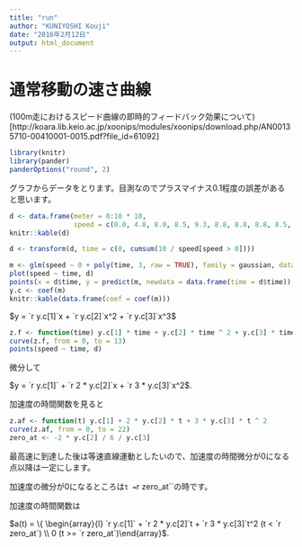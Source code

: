 ```yaml
---
title: "run"
author: "KUNIYOSHI Kouji"
date: "2016年2月12日"
output: html_document
---
```


通常移動の速さ曲線
==================

(100m走におけるスピード曲線の即時的フィードバック効果について)[http://koara.lib.keio.ac.jp/xoonips/modules/xoonips/download.php/AN00135710-00410001-0015.pdf?file_id=61092]

```r
library(knitr)
library(pander)
panderOptions("round", 2)
```

グラフからデータをとります。目測なのでプラスマイナス0.1程度の誤差があると思います。

```r
d <- data.frame(meter = 0:10 * 10,
                speed = c(0.0, 4.8, 8.0, 8.5, 9.3, 8.8, 8.8, 8.8, 8.5, 8.6, 8.6))
knitr::kable(d)
```

```r
d <- transform(d, time = c(0, cumsum(10 / speed[speed > 0])))
```

```r
m <- glm(speed ~ 0 + poly(time, 3, raw = TRUE), family = gaussian, data = d)
plot(speed ~ time, d)
points(x = d$time, y = predict(m, newdata = data.frame(time = d$time)), col = "blue")
y.c <- coef(m)
knitr::kable(data.frame(coef = coef(m)))
```

$y = `r y.c[1]`x + `r y.c[2]`x^2 + `r y.c[3]`x^3$

```r
z.f <- function(time) y.c[1] * time + y.c[2] * time ^ 2 + y.c[3] * time ^ 3
curve(z.f, from = 0, to = 13)
points(speed ~ time, d)
```

微分して

$y = `r y.c[1]` + `r 2 * y.c[2]`x + `r 3 * y.c[3]`x^2$.

加速度の時間関数を見ると

```r
z.af <- function(t) y.c[1] + 2 * y.c[2] * t + 3 * y.c[3] * t ^ 2
curve(z.af, from = 0, to = 22)
zero_at <- -2 * y.c[2] / 6 / y.c[3]
```

最高速に到達した後は等速直線運動としたいので、加速度の時間微分が0になる点以降は一定にします。

加速度の微分が0になるところは`t = `r zero_at``の時です。

加速度の時間関数は

$a(t) = \{
\begin{array}{l} `r y.c[1]` + `r 2 * y.c[2]`t + `r 3 * y.c[3]`t^2 (t < `r zero_at`) \\
0 (t >= `r zero_at`)\end{array}$.


